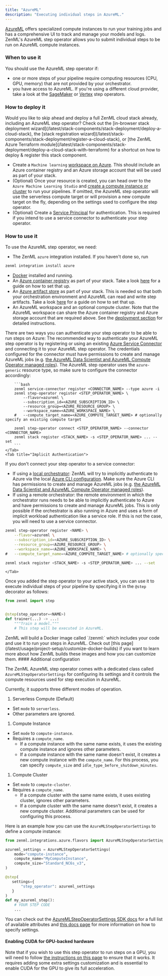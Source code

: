 ```yaml
---
title: "AzureML"
description: "Executing individual steps in AzureML."
---
```


[AzureML](https://azure.microsoft.com/en-us/products/machine-learning/) offers specialized compute instances to run your training jobs and has a comprehensive UI to track and manage your models and logs. ZenML's AzureML step operator allows you to submit individual steps to be run on AzureML compute instances.

### When to use it

You should use the AzureML step operator if:

* one or more steps of your pipeline require computing resources (CPU, GPU, memory) that are not provided by your orchestrator.
* you have access to AzureML. If you're using a different cloud provider, take a look at the [SageMaker](/latest/stack-components/step-operators/sagemaker) or [Vertex](/latest/stack-components/step-operators/vertex) step operators.

### How to deploy it

<Info>
    Would you like to skip ahead and deploy a full ZenML cloud stack already, including an AzureML step operator? Check out the [in-browser stack deployment wizard](/latest/stack-components/stack-deployment/deploy-a-cloud-stack), the [stack registration wizard](/latest/stack-components/stack-deployment/register-a-cloud-stack), or [the ZenML Azure Terraform module](/latest/stack-components/stack-deployment/deploy-a-cloud-stack-with-terraform) for a shortcut on how to deploy & register this stack component.
</Info>

* Create a `Machine learning` [workspace on Azure](https://docs.microsoft.com/en-us/azure/machine-learning/quickstart-create-resources). This should include an Azure container registry and an Azure storage account that will be used as part of your stack.
* (Optional) Once your resource is created, you can head over to the `Azure Machine Learning Studio` and [create a compute instance or cluster](https://learn.microsoft.com/en-us/azure/machine-learning/how-to-create-compute-instance?view=azureml-api-2&tabs=python) to run your pipelines. If omitted, the AzureML step operator will use the serverless compute target or will provision a new compute target on the fly, depending on the settings used to configure the step operator.
* (Optional) Create a [Service Principal](https://docs.microsoft.com/en-us/azure/developer/java/sdk/identity-service-principal-auth) for authentication. This is required if you intend to use a service connector to authenticate your step operator.

### How to use it

To use the AzureML step operator, we need:

* The ZenML `azure` integration installed. If you haven't done so, run

```bash
zenml integration install azure
```
* [Docker](https://www.docker.com) installed and running.
* An [Azure container registry](/latest/stack-components/container-registries/azure) as part of your stack. Take a look [here](/latest/stack-components/container-registries/azure#how-to-deploy-it) for a guide on how to set that up.
* An [Azure artifact store](/latest/stack-components/artifact-stores/azure) as part of your stack. This is needed so that both your orchestration environment and AzureML can read and write step artifacts. Take a look [here](/latest/stack-components/container-registries/azure#how-to-deploy-it) for a guide on how to set that up.
* An AzureML workspace and an optional compute cluster. Note that the AzureML workspace can share the Azure container registry and Azure storage account that are required above. See the [deployment section](/latest/stack-components/step-operators/azureml#how-to-deploy-it) for detailed instructions.

There are two ways you can authenticate your step operator to be able to run steps on Azure:
<Tabs>
    <Tab title="Authentication via Service Connector">
        The recommended way to authenticate your AzureML step operator is by registering or using an existing [Azure Service Connector](/latest/usage/resource-data-management/auth-management/azure-service-connector) and connecting it to your AzureML step operator. The credentials configured for the connector must have permissions to create and manage AzureML jobs (e.g. [the AzureML Data Scientist and AzureML Compute Operator managed roles](https://learn.microsoft.com/en-us/azure/machine-learning/how-to-assign-roles?view=azureml-api-2&tabs=team-lead)). The AzureML step operator uses the `azure-generic` resource type, so make sure to configure the connector accordingly:

        ```bash
        zenml service-connector register <CONNECTOR_NAME> --type azure -i
        zenml step-operator register <STEP_OPERATOR_NAME> \
            --flavor=azureml \
            --subscription_id=<AZURE_SUBSCRIPTION_ID> \
            --resource_group=<AZURE_RESOURCE_GROUP> \
            --workspace_name=<AZURE_WORKSPACE_NAME> \
        #   --compute_target_name=<AZURE_COMPUTE_TARGET_NAME> # optionally specify an existing compute target

        zenml step-operator connect <STEP_OPERATOR_NAME> --connector <CONNECTOR_NAME>
        zenml stack register <STACK_NAME> -s <STEP_OPERATOR_NAME> ... --set
        ```
    </Tab>
    <Tab title="Implicit Authentication">

If you don't connect your step operator to a service connector:

* If using a [local orchestrator](/latest/stack-components/orchestrators/local): ZenML will try to implicitly authenticate to Azure via the local [Azure CLI configuration](https://learn.microsoft.com/en-us/cli/azure/authenticate-azure-cli-interactively). Make sure the Azure CLI has permissions to create and manage AzureML jobs (e.g. [the AzureML Data Scientist and AzureML Compute Operator managed roles](https://learn.microsoft.com/en-us/azure/machine-learning/how-to-assign-roles?view=azureml-api-2&tabs=team-lead)).
* If using a remote orchestrator: the remote environment in which the orchestrator runs needs to be able to implicitly authenticate to Azure and have permissions to create and manage AzureML jobs. This is only possible if the orchestrator is also running in Azure and uses a form of implicit workload authentication like a service role. If this is not the case, you will need to use a service connector.

```bash
zenml step-operator register <NAME> \
    --flavor=azureml \
    --subscription_id=<AZURE_SUBSCRIPTION_ID> \
    --resource_group=<AZURE_RESOURCE_GROUP> \
    --workspace_name=<AZURE_WORKSPACE_NAME> \
#   --compute_target_name=<AZURE_COMPUTE_TARGET_NAME> # optionally specify an existing compute target

zenml stack register <STACK_NAME> -s <STEP_OPERATOR_NAME> ... --set
```
    </Tab>
</Tabs>


Once you added the step operator to your active stack, you can use it to execute individual steps of your pipeline by specifying it in the `@step` decorator as follows:

```py
from zenml import step


@step(step_operator=<NAME>)
def trainer(...) -> ...:
    """Train a model."""
    # This step will be executed in AzureML.
```

<Info>
    ZenML will build a Docker image called `<CONTAINER_REGISTRY_URI>/zenml:<PIPELINE_NAME>` which includes your code and use it to run your steps in AzureML. Check out [this page](/latest/usage/project-setup/customize-docker-builds) if you want to learn more about how ZenML builds these images and how you can customize them.
</Info>
#### Additional configuration

The ZenML AzureML step operator comes with a dedicated class called `AzureMLStepOperatorSettings` for configuring its settings and it controls the compute resources used for step execution in AzureML.

Currently, it supports three different modes of operation.

1. Serverless Compute (Default)
* Set `mode` to `serverless`.
* Other parameters are ignored.
1. Compute Instance
* Set `mode` to `compute-instance`.
* Requires a `compute_name`.
   * If a compute instance with the same name exists, it uses the existing compute instance and ignores other parameters.
   * If a compute instance with the same name doesn't exist, it creates a new compute instance with the `compute_name`. For this process, you can specify `compute_size` and `idle_type_before_shutdown_minutes`.
1. Compute Cluster
* Set `mode` to `compute-cluster`.
* Requires a `compute_name`.
   * If a compute cluster with the same name exists, it uses existing cluster, ignores other parameters.
   * If a compute cluster with the same name doesn't exist, it creates a new compute cluster. Additional parameters can be used for configuring this process.

Here is an example how you can use the `AzureMLStepOperatorSettings` to define a compute instance:

```py
from zenml.integrations.azure.flavors import AzureMLStepOperatorSettings

azureml_settings = AzureMLStepOperatorSettings(
    mode="compute-instance",
    compute_name="MyComputeInstance",
    compute_size="Standard_NC6s_v3",
)

@step(
   settings={
       "step_operator": azureml_settings
   }
)
def my_azureml_step():
    # YOUR STEP CODE
    ...
```

You can check out the [AzureMLStepOperatorSettings SDK docs](https://sdkdocs.zenml.io/latest/integration%5Fcode%5Fdocs/integrations-azure/#zenml.integrations.azure.flavors.azureml%5Fstep%5Foperator%5Fflavor.AzureMLStepOperatorSettings) for a full list of available attributes and [this docs page](/latest/usage/project-setup/use-configuration-files/runtime-configuration) for more information on how to specify settings.

#### Enabling CUDA for GPU-backed hardware

Note that if you wish to use this step operator to run steps on a GPU, you will need to follow [the instructions on this page](/latest/usage/resource-data-management/training-with-gpus) to ensure that it works. It requires adding some extra settings customization and is essential to enable CUDA for the GPU to give its full acceleration.
